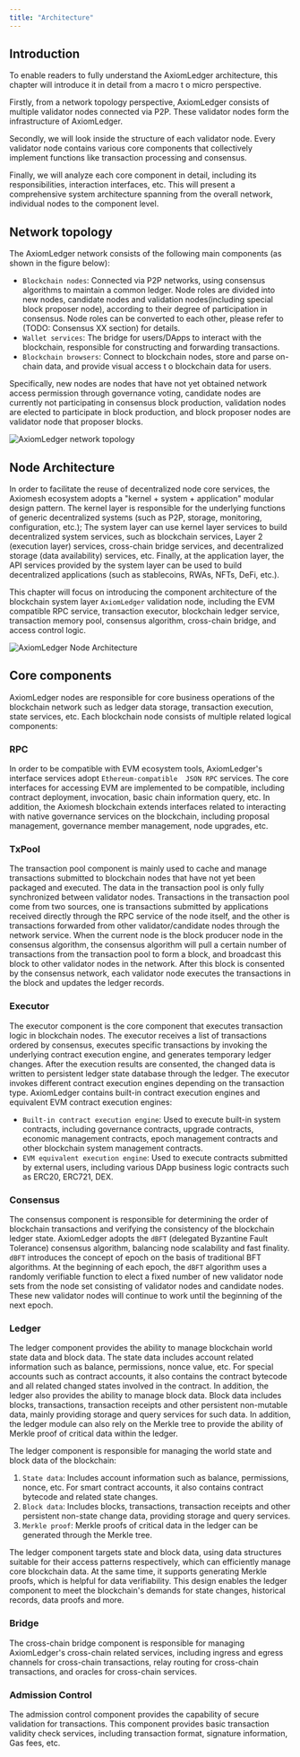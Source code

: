 ```yaml
---
title: "Architecture"
---
```


## Introduction

To enable readers to fully understand the AxiomLedger architecture, this chapter will introduce it in detail from a macro t
o micro perspective.

Firstly, from a network topology perspective, AxiomLedger consists of multiple validator nodes connected via P2P. 
These validator nodes form the infrastructure of AxiomLedger.

Secondly, we will look inside the structure of each validator node. Every validator node contains various core components 
that collectively implement functions like transaction processing and consensus. 

Finally, we will analyze each core component in detail, including its responsibilities, interaction interfaces, etc. 
This will present a comprehensive system architecture spanning from the overall network, individual nodes to the 
component level.

## Network topology

The AxiomLedger network consists of the following main components (as shown in the figure below):

- `Blockchain nodes`: Connected via P2P networks, using consensus algorithms to maintain a common ledger. 
Node roles are divided into new nodes, candidate nodes and validation nodes(including special block proposer node), according to their degree of 
participation in consensus. Node roles can be converted to each other, please refer to (TODO: Consensus XX section) 
for details.
- `Wallet services`: The bridge for users/DApps to interact with the blockchain, responsible for constructing and 
forwarding transactions.
- `Blockchain browsers`: Connect to blockchain nodes, store and parse on-chain data, and provide visual access t
o blockchain data for users. 

Specifically, new nodes are nodes that have not yet obtained network access permission through governance voting, 
candidate nodes are currently not participating in consensus block production, validation nodes are elected to participate in block production, and block proposer nodes are validator node that proposer blocks.

![AxiomLedger network topology](/en/images/system-design/axiomledger-topology.png)

## Node Architecture

In order to facilitate the reuse of decentralized node core services, the Axiomesh ecosystem adopts 
a "kernel + system + application" modular design pattern. The kernel layer is responsible for the 
underlying functions of generic decentralized systems (such as P2P, storage, monitoring, configuration, etc.); 
The system layer can use kernel layer services to build decentralized system services, such as blockchain 
services, Layer 2 (execution layer) services, cross-chain bridge services, and decentralized 
storage (data availability) services, etc. Finally, at the application layer, the API services provided by 
the system layer can be used to build decentralized applications (such as stablecoins, RWAs, NFTs, DeFi, etc.).

This chapter will focus on introducing the component architecture of the blockchain system 
layer `AxiomLedger` validation node, including the EVM compatible RPC service, transaction executor, 
blockchain ledger service, transaction memory pool, consensus algorithm, cross-chain bridge, and 
access control logic.

![AxiomLedger Node Architecture](/en/images/system-design/axiomledger-architecture.png)

## Core components

AxiomLedger nodes are responsible for core business operations of the blockchain network such as 
ledger data storage, transaction execution, state services, etc. Each blockchain node consists of 
multiple related logical components:

### RPC

In order to be compatible with EVM ecosystem tools, AxiomLedger's interface services adopt `Ethereum-compatible 
JSON RPC` services. The core interfaces for accessing EVM are implemented to be compatible, including contract deployment, 
invocation, basic chain information query, etc. In addition, the Axiomesh blockchain extends interfaces related to interacting 
with native governance services on the blockchain, including proposal management, governance member management, 
node upgrades, etc.

### TxPool

The transaction pool component is mainly used to cache and manage transactions submitted to blockchain nodes that have 
not yet been packaged and executed. The data in the transaction pool is only fully synchronized between validator nodes. 
Transactions in the transaction pool come from two sources, one is transactions submitted by applications received directly 
through the RPC service of the node itself, and the other is transactions forwarded from other validator/candidate nodes through the network 
service. When the current node is the block producer node in the consensus algorithm, the consensus algorithm will pull a certain 
number of transactions from the transaction pool to form a block, and broadcast this block to other validator nodes in the
 network. After this block is consented by the consensus network, each validator node executes the transactions in the block and 
 updates the ledger records.

### Executor

The executor component is the core component that executes transaction logic in blockchain nodes. The executor receives 
a list of transactions ordered by consensus, executes specific transactions by invoking the underlying contract execution 
engine, and generates temporary ledger changes. After the execution results are consented, the changed data is written 
to persistent ledger state database through the ledger. The executor invokes different contract execution engines depending
 on the transaction type. AxiomLedger contains built-in contract execution engines and equivalent EVM contract 
 execution engines:

* `Built-in contract execution engine`: Used to execute built-in system contracts, including governance contracts, upgrade contracts, economic management contracts, epoch management contracts and other blockchain system management contracts.
* `EVM equivalent execution engine`: Used to execute contracts submitted by external users, including various DApp business logic contracts such as ERC20, ERC721, DEX.


### Consensus

The consensus component is responsible for determining the order of blockchain transactions and verifying the consistency of 
the blockchain ledger state. AxiomLedger adopts the `dBFT` (delegated Byzantine Fault Tolerance) consensus algorithm, balancing
 node scalability and fast finality. `dBFT` introduces the concept of epoch on the basis of traditional BFT algorithms. 
 At the beginning of each epoch, the `dBFT` algorithm uses a randomly verifiable function to elect a fixed number of new validator node sets 
 from the node set consisting of validator nodes and candidate nodes. These new validator nodes will continue to work until the beginning of the next epoch.

### Ledger

The ledger component provides the ability to manage blockchain world state data and block data. The state data includes account related information such as 
balance, permissions, nonce value, etc. For special accounts such as contract accounts, it also contains the contract bytecode and all related changed states 
involved in the contract. In addition, the ledger also provides the ability to manage block data. Block data includes blocks, transactions, transaction receipts 
and other persistent non-mutable data, mainly providing storage and query services for such data. In addition, the ledger module can also rely on the Merkle tree to provide the ability of Merkle proof of critical data within the ledger.

The ledger component is responsible for managing the world state and block data of the blockchain:

1. `State data`: Includes account information such as balance, permissions, nonce, etc. For smart contract accounts, it also contains contract bytecode and 
related state changes.
2. `Block data`: Includes blocks, transactions, transaction receipts and other persistent non-state change data, providing storage and query services. 
3. `Merkle proof`: Merkle proofs of critical data in the ledger can be generated through the Merkle tree.

The ledger component targets state and block data, using data structures suitable for their access patterns respectively, which can efficiently manage
 core blockchain data. At the same time, it supports generating Merkle proofs, which is helpful for data verifiability. This design enables the ledger 
 component to meet the blockchain's demands for state changes, historical records, data proofs and more.


### Bridge

The cross-chain bridge component is responsible for managing AxiomLedger's cross-chain related services, including ingress and egress channels 
for cross-chain transactions, relay routing for cross-chain transactions, and oracles for cross-chain services.

### Admission Control

The admission control component provides the capability of secure validation for transactions. This component provides basic transaction validity 
check services, including transaction format, signature information, Gas fees, etc.